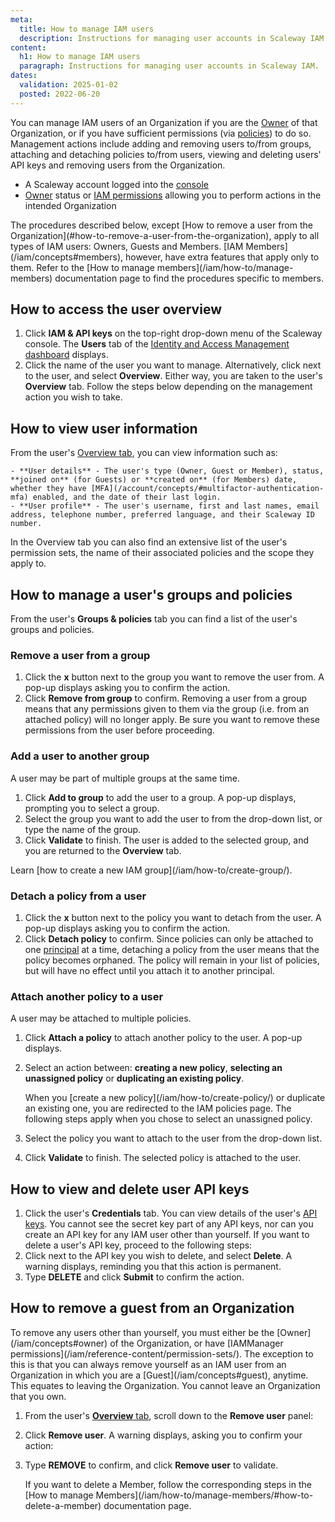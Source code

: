 ```yaml
---
meta:
  title: How to manage IAM users
  description: Instructions for managing user accounts in Scaleway IAM.
content:
  h1: How to manage IAM users
  paragraph: Instructions for managing user accounts in Scaleway IAM.
dates:
  validation: 2025-01-02
  posted: 2022-06-20
---
```


You can manage IAM users of an Organization if you are the [Owner](/iam/concepts/#owner) of that Organization, or if you have sufficient permissions (via [policies](/iam/concepts/#policy)) to do so. Management actions include adding and removing users to/from groups, attaching and detaching policies to/from users, viewing and deleting users' API keys and removing users from the Organization.

<Macro id="requirements" />

- A Scaleway account logged into the [console](https://console.scaleway.com)
- [Owner](/iam/concepts/#owner) status or [IAM permissions](/iam/concepts/#permission) allowing you to perform actions in the intended Organization

<Message type="note">
  The procedures described below, except [How to remove a user from the Organization](#how-to-remove-a-user-from-the-organization), apply to all types of IAM users: Owners, Guests and Members. [IAM Members](/iam/concepts#members), however, have extra features that apply only to them. Refer to the [How to manage members](/iam/how-to/manage-members) documentation page to find the procedures specific to members.
</Message>

## How to access the user overview

1. Click **IAM & API keys** on the top-right drop-down menu of the Scaleway console. The **Users** tab of the [Identity and Access Management dashboard](https://console.scaleway.com/iam/users) displays.
    <Lightbox src="scaleway-iam-users-dashboard.webp" alt="" />
2. Click the name of the user you want to manage. Alternatively, click <Icon name="more" /> next to the user, and select **Overview**. Either way, you are taken to the user's **Overview** tab.
    Follow the steps below depending on the management action you wish to take.

## How to view user information

From the user's [Overview tab](#how-to-access-the-user-overview), you can view information such as:

    - **User details** - The user's type (Owner, Guest or Member), status, **joined on** (for Guests) or **created on** (for Members) date, whether they have [MFA](/account/concepts/#multifactor-authentication-mfa) enabled, and the date of their last login.
    - **User profile** - The user's username, first and last names, email address, telephone number, preferred language, and their Scaleway ID number.

<Lightbox src="scaleway-user-info.webp" alt="" />

In the Overview tab you can also find an extensive list of the user's permission sets, the name of their associated policies and the scope they apply to.

## How to manage a user's groups and policies

From the user's **Groups & policies** tab you can find a list of the user's groups and policies.

<Lightbox src="scaleway-groups-overview.webp" alt="" />

### Remove a user from a group

1. Click the **x** button next to the group you want to remove the user from. A pop-up displays asking you to confirm the action.
2. Click **Remove from group** to confirm.
    <Message type="important">
      Removing a user from a group means that any permissions given to them via the group (i.e. from an attached policy) will no longer apply. Be sure you want to remove these permissions from the user before proceeding.
    </Message>

### Add a user to another group

A user may be part of multiple groups at the same time.

1. Click **Add to group** to add the user to a group. A pop-up displays, prompting you to select a group.
2. Select the group you want to add the user to from the drop-down list, or type the name of the group.
3. Click **Validate** to finish.
    The user is added to the selected group, and you are returned to the **Overview** tab.

<Message type="tip">
 Learn [how to create a new IAM group](/iam/how-to/create-group/).
</Message>

### Detach a policy from a user

1. Click the **x** button next to the policy you want to detach from the user. A pop-up displays asking you to confirm the action.
2. Click **Detach policy** to confirm.
    <Message type="important">
      Since policies can only be attached to one [principal](/iam/concepts/#principal) at a time, detaching a policy from the user means that the policy becomes orphaned. The policy will remain in your list of policies, but will have no effect until you attach it to another principal.
    </Message>

### Attach another policy to a user

A user may be attached to multiple policies.

1. Click **Attach a policy** to attach another policy to the user. A pop-up displays.
2. Select an action between: **creating a new policy**, **selecting an unassigned policy** or **duplicating an existing policy**.

    <Message type="note">
      When you [create a new policy](/iam/how-to/create-policy/) or duplicate an existing one, you are redirected to the IAM policies page. The following steps apply when you chose to select an unassigned policy.
    </Message>
3. Select the policy you want to attach to the user from the drop-down list.
4. Click **Validate** to finish.
    The selected policy is attached to the user.

## How to view and delete user API keys

1. Click the user's **Credentials** tab.
    You can view details of the user's [API keys](/iam/how-to/create-api-keys/).
    <Message type="note">
      You cannot see the secret key part of any API keys, nor can you create an API key for any IAM user other than yourself.
    </Message>
    If you want to delete a user's API key, proceed to the following steps:
2. Click <Icon name="more" /> next to the API key you wish to delete, and select **Delete**.
    A warning displays, reminding you that this action is permanent.
3. Type **DELETE** and click **Submit** to confirm the action.

## How to remove a guest from an Organization

<Message type="note">
  To remove any users other than yourself, you must either be the [Owner](/iam/concepts#owner) of the Organization, or have [IAMManager permissions](/iam/reference-content/permission-sets/). The exception to this is that you can always remove yourself as an IAM user from an Organization in which you are a [Guest](/iam/concepts#guest), anytime. This equates to leaving the Organization. You cannot leave an Organization that you own.
</Message>

1. From the user's [**Overview** tab](#how-to-access-the-user-overview), scroll down to the **Remove user** panel:
    <Lightbox src="scaleway-remove-user.webp" alt="" />
2. Click **Remove user**. A warning displays, asking you to confirm your action:
    <Lightbox src="scaleway-remove-user-popup.webp" alt="A pop up box displaying a warning: Removing a user from this Organization automatically deletes their API keys, and any policies directly attached to them become orphaned" />
3. Type **REMOVE** to confirm, and click **Remove user** to validate.

    <Message type="note">
    If you want to delete a Member, follow the corresponding steps in the [How to manage Members](/iam/how-to/manage-members/#how-to-delete-a-member) documentation page.
    </Message>